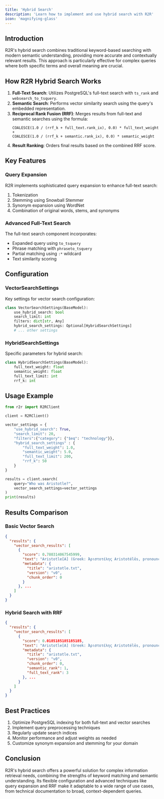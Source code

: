 ```yaml
---
title: 'Hybrid Search'
description: 'Learn how to implement and use hybrid search with R2R'
icon: 'magnifying-glass'
---
```


## Introduction

R2R's hybrid search combines traditional keyword-based searching with modern semantic understanding, providing more accurate and contextually relevant results. This approach is particularly effective for complex queries where both specific terms and overall meaning are crucial.

## How R2R Hybrid Search Works

1. **Full-Text Search**: Utilizes PostgreSQL's full-text search with `ts_rank` and `websearch_to_tsquery`.
2. **Semantic Search**: Performs vector similarity search using the query's embedded representation.
3. **Reciprocal Rank Fusion (RRF)**: Merges results from full-text and semantic searches using the formula:
   ```
   COALESCE(1.0 / (rrf_k + full_text.rank_ix), 0.0) * full_text_weight +
   COALESCE(1.0 / (rrf_k + semantic.rank_ix), 0.0) * semantic_weight
   ```
4. **Result Ranking**: Orders final results based on the combined RRF score.

## Key Features

### Query Expansion

R2R implements sophisticated query expansion to enhance full-text search:

1. Tokenization
2. Stemming using Snowball Stemmer
3. Synonym expansion using WordNet
4. Combination of original words, stems, and synonyms

### Advanced Full-Text Search

The full-text search component incorporates:

- Expanded query using `to_tsquery`
- Phrase matching with `phraseto_tsquery`
- Partial matching using `:*` wildcard
- Text similarity scoring

## Configuration

### VectorSearchSettings

Key settings for vector search configuration:

```python
class VectorSearchSettings(BaseModel):
    use_hybrid_search: bool
    search_limit: int
    filters: dict[str, Any]
    hybrid_search_settings: Optional[HybridSearchSettings]
    # ... other settings
```

### HybridSearchSettings

Specific parameters for hybrid search:

```python
class HybridSearchSettings(BaseModel):
    full_text_weight: float
    semantic_weight: float
    full_text_limit: int
    rrf_k: int
```

## Usage Example

```python
from r2r import R2RClient

client = R2RClient()

vector_settings = {
    "use_hybrid_search": True,
    "search_limit": 20,
    "filters":{"category": {"$eq": "technology"}},
    "hybrid_search_settings" : {
        "full_text_weight": 1.0,
        "semantic_weight": 5.0,
        "full_text_limit": 200,
        "rrf_k": 50
    }
}

results = client.search(
    query="Who was Aristotle?",
    vector_search_settings=vector_settings
)
print(results)
```

## Results Comparison

### Basic Vector Search

```json
{
  "results": {
    "vector_search_results": [
      {
        "score": 0.780314067545999,
        "text": "Aristotle[A] (Greek: Ἀριστοτέλης Aristotélēs, pronounced [aristotélɛːs]; 384–322 BC) was an Ancient Greek philosopher and polymath...",
        "metadata": {
          "title": "aristotle.txt",
          "version": "v0",
          "chunk_order": 0
        }
      }, ...
    ]
  }
}
```

### Hybrid Search with RRF

```json
{
  "results": {
    "vector_search_results": [
      {
        "score": 0.0185185185185185,
        "text": "Aristotle[A] (Greek: Ἀριστοτέλης Aristotélēs, pronounced [aristotélɛːs]; 384–322 BC) was an Ancient Greek philosopher and polymath...",
        "metadata": {
          "title": "aristotle.txt",
          "version": "v0",
          "chunk_order": 0,
          "semantic_rank": 1,
          "full_text_rank": 3
        }, ...
      }
    ]
  }
}
```

## Best Practices

1. Optimize PostgreSQL indexing for both full-text and vector searches
2. Implement query preprocessing techniques
3. Regularly update search indices
4. Monitor performance and adjust weights as needed
5. Customize synonym expansion and stemming for your domain

## Conclusion

R2R's hybrid search offers a powerful solution for complex information retrieval needs, combining the strengths of keyword matching and semantic understanding. Its flexible configuration and advanced techniques like query expansion and RRF make it adaptable to a wide range of use cases, from technical documentation to broad, context-dependent queries.

